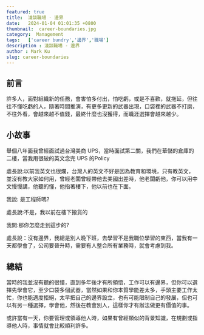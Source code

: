 ```yaml
---
featured: true
title:  淺談職場 - 邊界
date:   2024-01-04 01:01:35 +0800
thumbnail:  career-boundaries.jpg
category:  Management
tags:   ['career bundry','邊界','職場']
description : 淺談職場 - 邊界
author : Mark Ku
slug: career-boundaries
---
```


## 前言
許多人，面對組織新的任務，會害怕多付出，怕吃虧，或是不喜歡，就拖延，但往往不懂吃虧的人，隨著時間推演，有更多更新的武器出現，口袋裡的武器不打磨，不往外看，會越來越不值錢，最終什麼也沒獲得，而職涯選擇會越來越少。  

## 小故事
舉個八年面我曾經面試過台灣美商 UPS，當時面試第二關，我們在華儲的倉庫的二樓，當我用很破的英文念完 UPS 的Policy  

處長說:以前我英文也很爛，台灣人的英文不好是因為教育和環境，只有教英文，並沒有教大家如何用，曾經老闆曾經帶他去美國出差時，他老闆虧他，你可以用中文慢慢講，他聽的懂，他指著樓下，他以前也在下面。  

我說: 是工程師嗎?  

處長說:不是，我以前在樓下搬貨的  

我問:那你怎麼走到這步的?  

處長說：沒有邊界，我總是別人晚下班，去學習不是我職位學習的東西，當我有一天都學會了，公司要晉升時，需要有人整合所有業務時，就會考慮到我。  

## 總結
當時的我並沒有聽的很懂，直到多年後才有所領悟，工作可以有邊界，但你可以選擇先學會它，至少口袋多個武器，當然如果和你本質學能差太多，手頭主要工作太忙，你也能適度拒絕，太早把自己的邊界設立，也有可能限制自己的發展，但也可以有另一種選擇，學會他，然後在教會別人，這樣你才有辦法做更有價值的事。  
 
或許當有一天，你要管理或領導他人時，如果有曾經類似的背景知識，在規劃或指導他人時，事情就會比較順利許多。  

